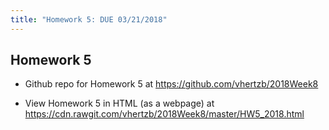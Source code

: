 ```yaml
---
title: "Homework 5: DUE 03/21/2018"
---
```


## Homework 5

* Github repo for Homework 5 at [https://github.com/vhertzb/2018Week8](https://github.com/vhertzb/2018Week8) 

* View Homework 5 in HTML (as a webpage) at [https://cdn.rawgit.com/vhertzb/2018Week8/master/HW5_2018.html](https://cdn.rawgit.com/vhertzb/2018Week8/master/HW5_2018.html)

